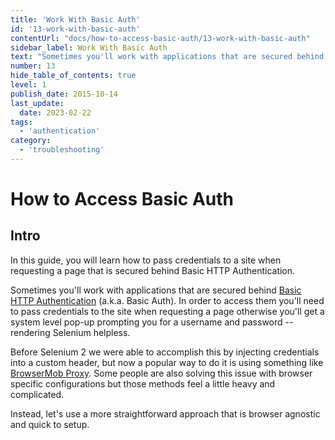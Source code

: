 ```yaml
---
title: 'Work With Basic Auth'
id: '13-work-with-basic-auth'
contentUrl: "docs/how-to-access-basic-auth/13-work-with-basic-auth"
sidebar_label: Work With Basic Auth
text: "Sometimes you'll work with applications that are secured behind Basic HTTP Authentication. In order to access them you'll need to pass credentials to the site when requesting a page otherwise you'll get a system level pop-up prompting you for a username and password rendering Selenium helpless."
number: 13
hide_table_of_contents: true
level: 1
publish_date: 2015-10-14
last_update:
  date: 2023-02-22
tags:
  - 'authentication'
category:
  - 'troubleshooting'
---
```


# How to Access Basic Auth

## Intro

In this guide, you will learn how to pass credentials to a site when requesting a page that is secured behind Basic HTTP Authentication.

Sometimes you'll work with applications that are secured behind [Basic HTTP Authentication](http://en.wikipedia.org/wiki/Basic_access_authentication) (a.k.a. Basic Auth). In order to access them you'll need to pass credentials to the site when requesting a page otherwise you'll get a system level pop-up prompting you for a username and password -- rendering Selenium helpless.

Before Selenium 2 we were able to accomplish this by injecting credentials into a custom header, but now a popular way to do it is using something like [BrowserMob Proxy](http://bmp.lightbody.net/). Some people are also solving this issue with browser specific configurations but those methods feel a little heavy and complicated.

Instead, let's use a more straightforward approach that is browser agnostic and quick to setup.


<DropdownMarkdown folderName='13-how-to-access-basic-auth' />
